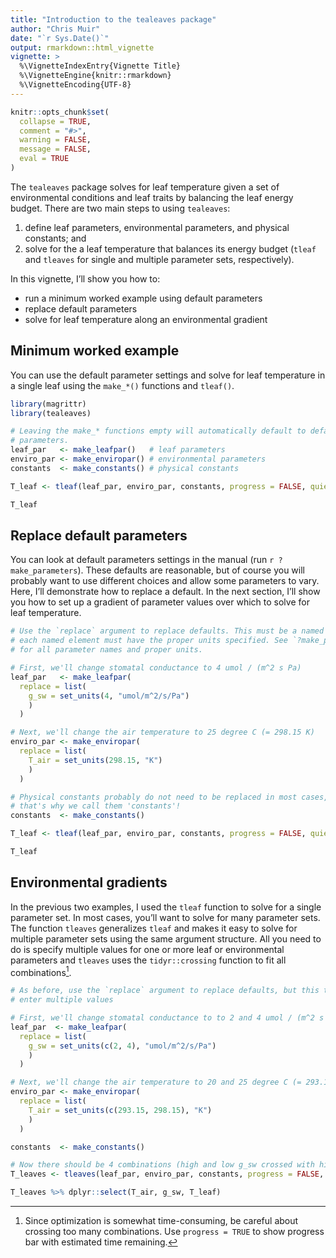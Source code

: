 ```yaml
---
title: "Introduction to the tealeaves package"
author: "Chris Muir"
date: "`r Sys.Date()`"
output: rmarkdown::html_vignette
vignette: >
  %\VignetteIndexEntry{Vignette Title}
  %\VignetteEngine{knitr::rmarkdown}
  %\VignetteEncoding{UTF-8}
---
```


```r
knitr::opts_chunk$set(
  collapse = TRUE,
  comment = "#>",
  warning = FALSE,
  message = FALSE,
  eval = TRUE
)
```

The `tealeaves` package solves for leaf temperature given a set of environmental conditions and leaf traits by balancing the leaf energy budget. There are two main steps to using `tealeaves`:

1. define leaf parameters, environmental parameters, and physical constants; and 
2. solve for the a leaf temperature that balances its energy budget (`tleaf` and `tleaves` for single and multiple parameter sets, respectively).

In this vignette, I'll show you how to:

- run a minimum worked example using default parameters
- replace default parameters
- solve for leaf temperature along an environmental gradient

## Minimum worked example

You can use the default parameter settings and solve for leaf temperature in a single leaf using the `make_*()` functions and `tleaf()`.

```r

library(magrittr)
library(tealeaves)

# Leaving the make_* functions empty will automatically default to defaults
# parameters.
leaf_par   <- make_leafpar()   # leaf parameters
enviro_par <- make_enviropar() # environmental parameters
constants  <- make_constants() # physical constants

T_leaf <- tleaf(leaf_par, enviro_par, constants, progress = FALSE, quiet = TRUE)

T_leaf

```

## Replace default parameters

You can look at default parameters settings in the manual (run `r ?make_parameters`). These defaults are reasonable, but of course you will probably want to use different choices and allow some parameters to vary. Here, I'll demonstrate how to replace a default. In the next section, I'll show you how to set up a gradient of parameter values over which to solve for leaf temperature.

```r

# Use the `replace` argument to replace defaults. This must be a named list, and
# each named element must have the proper units specified. See `?make_parameters`
# for all parameter names and proper units.

# First, we'll change stomatal conductance to 4 umol / (m^2 s Pa)
leaf_par   <- make_leafpar(
  replace = list(
    g_sw = set_units(4, "umol/m^2/s/Pa")
    )
  )

# Next, we'll change the air temperature to 25 degree C (= 298.15 K)
enviro_par <- make_enviropar(
  replace = list(
    T_air = set_units(298.15, "K")
    )
  )

# Physical constants probably do not need to be replaced in most cases,
# that's why we call them 'constants'!
constants  <- make_constants()

T_leaf <- tleaf(leaf_par, enviro_par, constants, progress = FALSE, quiet = TRUE)

T_leaf

```

## Environmental gradients

In the previous two examples, I used the `tleaf` function to solve for a single parameter set. In most cases, you'll want to solve for many parameter sets. The function `tleaves` generalizes `tleaf` and makes it easy to solve for multiple parameter sets using the same argument structure. All you need to do is specify multiple values for one or more leaf or environmental parameters and `tleaves` uses the `tidyr::crossing` function to fit all combinations^[Since optimization is somewhat time-consuming, be careful about crossing too many combinations. Use `progress = TRUE` to show progress bar with estimated time remaining.].

```r

# As before, use the `replace` argument to replace defaults, but this time we
# enter multiple values

# First, we'll change stomatal conductance to to 2 and 4 umol / (m^2 s Pa)
leaf_par  <- make_leafpar(
  replace = list(
    g_sw = set_units(c(2, 4), "umol/m^2/s/Pa")
    )
  )

# Next, we'll change the air temperature to 20 and 25 degree C (= 293.15 and 298.15 K)
enviro_par <- make_enviropar(
  replace = list(
    T_air = set_units(c(293.15, 298.15), "K")
    )
  )

constants  <- make_constants()

# Now there should be 4 combinations (high and low g_sw crossed with high and low T_air)
T_leaves <- tleaves(leaf_par, enviro_par, constants, progress = FALSE, quiet = TRUE)

T_leaves %>% dplyr::select(T_air, g_sw, T_leaf)

```
